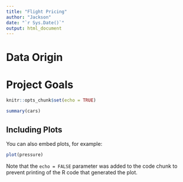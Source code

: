 ```yaml
---
title: "Flight Pricing"
author: "Jackson"
date: "`r Sys.Date()`"
output: html_document
---
```


# Data Origin

# Project Goals

```r
knitr::opts_chunk$set(echo = TRUE)
```



```r
summary(cars)
```

## Including Plots

You can also embed plots, for example:

```r
plot(pressure)
```

Note that the `echo = FALSE` parameter was added to the code chunk to prevent printing of the R code that generated the plot.
